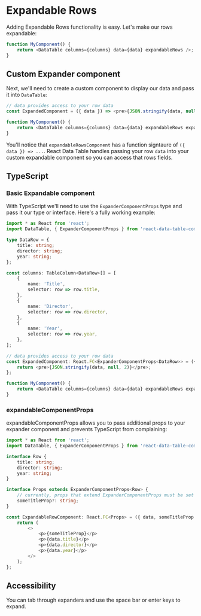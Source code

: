 
# Expandable Rows

Adding Expandable Rows functionality is easy. Let's make our rows expandable:

```js
function MyComponent() {
	return <DataTable columns={columns} data={data} expandableRows />;
}
```

## Custom Expander component

Next, we'll need to create a custom component to display our data and pass it into `DataTable`:

```js
// data provides access to your row data
const ExpandedComponent = ({ data }) => <pre>{JSON.stringify(data, null, 2)}</pre>;

function MyComponent() {
	return <DataTable columns={columns} data={data} expandableRows expandableRowsComponent={ExpandedComponent} />;
}
```

You'll notice that `expandableRowsComponent` has a function signtaure of `({ data }) => ...`. React Data Table handles passing your row `data` into your custom expandable component so you can access that rows fields.

<Canvas>
	<Story id="expandable-basic--basic" />
</Canvas>

## TypeScript

### Basic Expandable component

With TypeScript we'll need to use the `ExpanderComponentProps` type and pass it our type or interface. Here's a fully working example:

```ts
import * as React from 'react';
import DataTable, { ExpanderComponentProps } from 'react-data-table-component-br';

type DataRow = {
	title: string;
	director: string;
	year: string;
};

const columns: TableColumn<DataRow>[] = [
	{
		name: 'Title',
		selector: row => row.title,
	},
	{
		name: 'Director',
		selector: row => row.director,
	},
	{
		name: 'Year',
		selector: row => row.year,
	},
];

// data provides access to your row data
const ExpandedComponent: React.FC<ExpanderComponentProps<DataRow>> = ({ data }) => {
	return <pre>{JSON.stringify(data, null, 2)}</pre>;
};

function MyComponent() {
	return <DataTable columns={columns} data={data} expandableRows expandableRowsComponent={ExpandedComponent} />;
}
```

### expandableComponentProps

expandableComponentProps allows you to pass additional props to your expander component and prevents TypeScript from complaining:

```ts
import * as React from 'react';
import DataTable, { ExpanderComponentProps } from 'react-data-table-component-br';

interface Row {
	title: string;
	director: string;
	year: string;
}

interface Props extends ExpanderComponentProps<Row> {
	// currently, props that extend ExpanderComponentProps must be set to optional.
	someTitleProp?: string;
}

const ExpandableRowComponent: React.FC<Props> = ({ data, someTitleProp }) => {
	return (
		<>
			<p>{someTitleProp}</p>
			<p>{data.title}</p>
			<p>{data.director}</p>
			<p>{data.year}</p>
		</>
	);
};
```

## Accessibility

You can tab through expanders and use the space bar or enter keys to expand.
